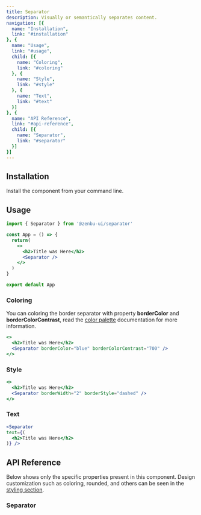 ```yaml
---
title: Separator
description: Visually or semantically separates content.
navigation: [{
  name: "Installation",
  link: "#installation"
}, {
  name: "Usage",
  link: "#usage",
  child: [{
    name: "Coloring",
    link: "#coloring"
  }, {
    name: "Style",
    link: "#style"
  }, {
    name: "Text",
    link: "#text"
  }]
}, {
  name: "API Reference",
  link: "#api-reference",
  child: [{
    name: "Separator",
    link: "#separator"
  }]
}]
---
```


<PreviewSeparator />

## Installation
Install the component from your command line.

<NpmInstall packageName="@zenbu-ui/separator" />

## Usage

```jsx
import { Separator } from '@zenbu-ui/separator'

const App = () => {
  return(
    <>
      <h2>Title was Here</h2>
      <Separator />
    </>
  )
}

export default App
```

### Coloring
You can coloring the border separator with property **borderColor** and **borderColorContrast**, read the [color palette](/docs/color-palette) documentation for more information.

<PreviewSeparatorColoring />

```jsx
<>
  <h2>Title was Here</h2>
  <Separator borderColor="blue" borderColorContrast="700" />
</>
```

### Style

<PreviewSeparatorStyle />

```jsx
<>
  <h2>Title was Here</h2>
  <Separator borderWidth="2" borderStyle="dashed" />
</>
```

### Text

<PreviewSeparatorText />

```jsx
<Separator
text={(
  <h2>Title was Here</h2>
)} />
```

## API Reference
Below shows only the specific properties present in this component. Design customization such as coloring, rounded, and others can be seen in the [styling section](/docs/styling).

### Separator
<SeparatorProps />
